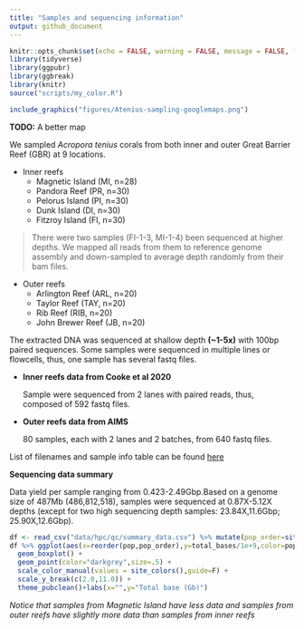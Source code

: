 ```yaml
---
title: "Samples and sequencing information"
output: github_document
---
```


```r
knitr::opts_chunk$set(echo = FALSE, warning = FALSE, message = FALSE, fig.retina = 2)
library(tidyverse)
library(ggpubr)
library(ggbreak)
library(knitr)
source("scripts/my_color.R")
```


```r
include_graphics("figures/Atenius-sampling-googlemaps.png")

```


**TODO:** A better map


We sampled *Acropora tenius* corals from both inner and outer Great Barrier Reef (GBR) at 9 locations.

- Inner reefs
  - Magnetic Island (MI, n=28)
  - Pandora Reef (PR, n=30)
  - Pelorus Island (PI, n=30)
  - Dunk Island (DI, n=30)
  - Fitzroy Island (FI, n=30)

> There were two samples (FI-1-3, MI-1-4) been sequenced at higher depths. We mapped all reads from them to reference genome assembly and down-sampled to average depth randomly from their bam files.

- Outer reefs
  - Arlington Reef (ARL, n=20)
  - Taylor Reef (TAY, n=20)
  - Rib Reef (RIB, n=20)
  - John Brewer Reef (JB, n=20)

The extracted DNA was sequenced at shallow depth **(~1-5x)** with 100bp paired sequences. Some samples were sequenced in multiple lines or flowcells, thus, one sample has several fastq files.

- **Inner reefs data from Cooke et al 2020**

  Sample were sequenced from 2 lanes with paired reads, thus, composed of 592 fastq files.

- **Outer reefs data from AIMS**

  80 samples, each with 2 lanes and 2 batches, from 640 fastq files.

List of filenames and sample info table can be found [here](https://docs.google.com/spreadsheets/d/1sArk4d6xUXZzDHxBPvQEfcudYWERo7W7Xp-Va3FbQeE/edit?usp=sharing)

**Sequencing data summary**

Data yield per sample ranging from 0.423-2.49Gbp.Based on a genome size of 487Mb (486,812,518), samples were sequenced at 0.87X-5.12X depths (except for two high sequencing depth samples: 23.84X,11.6Gbp; 25.90X,12.6Gbp).

```r
df <- read_csv("data/hpc/qc/summary_data.csv") %>% mutate(pop_order=site_order()[pop])
df %>% ggplot(aes(x=reorder(pop,pop_order),y=total_bases/1e+9,color=pop)) + 
  geom_boxplot() + 
  geom_point(color="darkgrey",size=.5) +
  scale_color_manual(values = site_colors(),guide=F) +
  scale_y_break(c(2.0,11.0)) +
  theme_pubclean()+labs(x="",y="Total base (Gb)")
```

*Notice that samples from Magnetic Island have less data and samples from outer reefs have slightly more data than samples from inner reefs*








